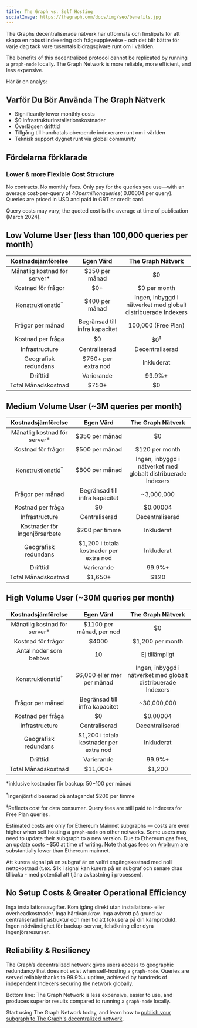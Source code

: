 ```yaml
---
title: The Graph vs. Self Hosting
socialImage: https://thegraph.com/docs/img/seo/benefits.jpg
---
```


The Graphs decentraliserade nätverk har utformats och finslipats för att skapa en robust indexering och frågeupplevelse - och det blir bättre för varje dag tack vare tusentals bidragsgivare runt om i världen.

The benefits of this decentralized protocol cannot be replicated by running a `graph-node` locally. The Graph Network is more reliable, more efficient, and less expensive.

Här är en analys:

## Varför Du Bör Använda The Graph Nätverk

- Significantly lower monthly costs
- $0 infrastrukturinstallationskostnader
- Överlägsen drifttid
- Tillgång till hundratals oberoende indexerare runt om i världen
- Teknisk support dygnet runt via global community

## Fördelarna förklarade

### Lower & more Flexible Cost Structure

No contracts. No monthly fees. Only pay for the queries you use—with an average cost-per-query of $40 per million queries (~$0.00004 per query). Queries are priced in USD and paid in GRT or credit card.

Query costs may vary; the quoted cost is the average at time of publication (March 2024).

## Low Volume User (less than 100,000 queries per month)

|       Kostnadsjämförelse      |                Egen Värd                |                       The Graph Nätverk                       |
| :---------------------------: | :-------------------------------------: | :-----------------------------------------------------------: |
| Månatlig kostnad för server\* |              $350 per månad             |                               $0                              |
|       Kostnad för frågor      |                   $0+                   |                          $0 per month                         |
|  Konstruktionstid<sup>†</sup> |              $400 per månad             | Ingen, inbyggd i nätverket med globalt distribuerade Indexers |
|        Frågor per månad       |      Begränsad till infra kapacitet     |                      100,000 (Free Plan)                      |
|       Kostnad per fråga       |                    $0                   |                         $0<sup>‡</sup>                        |
|         Infrastructure        |              Centraliserad              |                        Decentraliserad                        |
|      Geografisk redundans     |           $750+ per extra nod           |                           Inkluderat                          |
|            Drifttid           |                Varierande               |                             99.9%+                            |
|      Total Månadskostnad      | <span className="highlight-row" />$750+ |                               $0                              |

## Medium Volume User (~3M queries per month)

|       Kostnadsjämförelse      |                  Egen Värd                 |                       The Graph Nätverk                       |
| :---------------------------: | :----------------------------------------: | :-----------------------------------------------------------: |
| Månatlig kostnad för server\* |               $350 per månad               |                               $0                              |
|       Kostnad för frågor      |               $500 per månad               |                         $120 per month                        |
|  Konstruktionstid<sup>†</sup> |               $800 per månad               | Ingen, inbyggd i nätverket med globalt distribuerade Indexers |
|        Frågor per månad       |       Begränsad till infra kapacitet       |                           ~3,000,000                          |
|       Kostnad per fråga       |                     $0                     |                            $0.00004                           |
|         Infrastructure        |                Centraliserad               |                        Decentraliserad                        |
| Kostnader för ingenjörsarbete |               $200 per timme               |                           Inkluderat                          |
|      Geografisk redundans     |   $1,200 i totala kostnader per extra nod  |                           Inkluderat                          |
|            Drifttid           |                 Varierande                 |                             99.9%+                            |
|      Total Månadskostnad      | <span className="highlight-row" /> $1,650+ |                              $120                             |

## High Volume User (~30M queries per month)

|       Kostnadsjämförelse      |                  Egen Värd                  |                       The Graph Nätverk                       |
| :---------------------------: | :-----------------------------------------: | :-----------------------------------------------------------: |
| Månatlig kostnad för server\* |           $1100 per månad, per nod          |                               $0                              |
|       Kostnad för frågor      |                    $4000                    |                        $1,200 per month                       |
|     Antal noder som behövs    |                      10                     |                         Ej tillämpligt                        |
|  Konstruktionstid<sup>†</sup> |          $6,000 eller mer per månad         | Ingen, inbyggd i nätverket med globalt distribuerade Indexers |
|        Frågor per månad       |        Begränsad till infra kapacitet       |                          ~30,000,000                          |
|       Kostnad per fråga       |                      $0                     |                            $0.00004                           |
|         Infrastructure        |                Centraliserad                |                        Decentraliserad                        |
|      Geografisk redundans     |   $1,200 i totala kostnader per extra nod   |                           Inkluderat                          |
|            Drifttid           |                  Varierande                 |                             99.9%+                            |
|      Total Månadskostnad      | <span className="highlight-row" /> $11,000+ |                             $1,200                            |

\*inklusive kostnader för backup: $50-$100 per månad

<sup>†</sup>Ingenjörstid baserad på antagandet $200 per timme

<sup>‡</sup>Reflects cost for data consumer. Query fees are still paid to Indexers for Free Plan queries.

Estimated costs are only for Ethereum Mainnet subgraphs — costs are even higher when self hosting a `graph-node` on other networks. Some users may need to update their subgraph to a new version. Due to Ethereum gas fees, an update costs ~$50 at time of writing. Note that gas fees on [Arbitrum](/archived/arbitrum/arbitrum-faq/) are substantially lower than Ethereum mainnet.

Att kurera signal på en subgraf är en valfri engångskostnad med noll nettokostnad (t.ex. $1k i signal kan kurera på en subgraf och senare dras tillbaka - med potential att tjäna avkastning i processen).

## No Setup Costs & Greater Operational Efficiency

Inga installationsavgifter. Kom igång direkt utan installations- eller overheadkostnader. Inga hårdvarukrav. Inga avbrott på grund av centraliserad infrastruktur och mer tid att fokusera på din kärnprodukt. Ingen nödvändighet för backup-servrar, felsökning eller dyra ingenjörsresurser.

## Reliability & Resiliency

The Graph’s decentralized network gives users access to geographic redundancy that does not exist when self-hosting a `graph-node`. Queries are served reliably thanks to 99.9%+ uptime, achieved by hundreds of independent Indexers securing the network globally.

Bottom line: The Graph Network is less expensive, easier to use, and produces superior results compared to running a `graph-node` locally.

Start using The Graph Network today, and learn how to [publish your subgraph to The Graph's decentralized network](/subgraphs/quick-start/).
